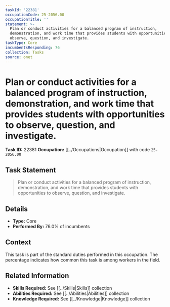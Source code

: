 ```yaml
---
taskId: '22381'
occupationCode: 25-2056.00
occupationTitle: ''
statement: >-
  Plan or conduct activities for a balanced program of instruction,
  demonstration, and work time that provides students with opportunities to
  observe, question, and investigate.
taskType: Core
incumbentsResponding: 76
collection: Tasks
source: onet
---
```

# Plan or conduct activities for a balanced program of instruction, demonstration, and work time that provides students with opportunities to observe, question, and investigate.

**Task ID:** 22381
**Occupation:** [[../Occupations|Occupation]] with code `25-2056.00`

## Task Statement

> Plan or conduct activities for a balanced program of instruction, demonstration, and work time that provides students with opportunities to observe, question, and investigate.

## Details

- **Type:** Core
- **Performed By:** 76.0% of incumbents

## Context

This task is part of the standard duties performed in this occupation. The percentage indicates how common this task is among workers in the field.

## Related Information

- **Skills Required:** See [[../Skills|Skills]] collection
- **Abilities Required:** See [[../Abilities|Abilities]] collection
- **Knowledge Required:** See [[../Knowledge|Knowledge]] collection
